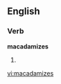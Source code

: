 
==English==

===Verb===
'''macadamizes'''

# {{third-person singular of|[[macadamize]]}}

[[vi:macadamizes]]